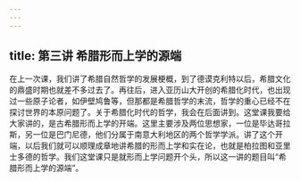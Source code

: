 ```yaml
---
---
---
```

title: 第三讲 希腊形而上学的源端
---







在上一次课，我们讲了希腊自然哲学的发展梗概，到了德谟克利特以后，希腊文化的鼎盛时期也就差不多过去了。再往后，进入亚历山大开创的希腊化时代，也出现过一些原子论者，如伊壁鸠鲁等，但那都是希腊哲学的末流，哲学的重心已经不在探讨世界的本原问题了。关于希腊化时代的哲学，我会在后面讲到。这堂课我要给大家讲的，是古希腊形而上学的开端。这里主要涉及两位思想家，一位是毕达哥拉斯，另一位是巴门尼德，他们分属于南意大利地区的两个哲学学派。讲了这个开端，以后我们就可以顺理成章地讲希腊的形而上学和实在论，也就是柏拉图和亚里士多德的哲学。我们这堂课只是就形而上学问题开个头，所以这一讲的题目叫“希腊形而上学的源端”。